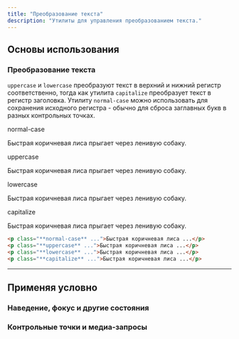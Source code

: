 ```yaml
---
title: "Преобразование текста"
description: "Утилиты для управления преобразованием текста."
---
```




## Основы использования

### Преобразование текста

`uppercase` и `lowercase` преобразуют текст в верхний и нижний регистр соответственно, тогда как утилита `capitalize` преобразует текст в регистр заголовка. Утилиту `normal-case` можно использовать для сохранения исходного регистра - обычно для сброса заглавных букв в разных контрольных точках.

<Example>
  <div class="flex flex-col gap-8">
    <div>
      <span class="font-medium text-sm text-gray-500 font-mono mb-3">normal-case</span>
      <p class="normal-case text-lg font-medium text-gray-900">
        Быстрая коричневая лиса прыгает через ленивую собаку.
      </p>
    </div>
    <div>
      <span class="font-medium text-sm text-gray-500 font-mono mb-3">uppercase</span>
      <p class="uppercase text-lg font-medium text-gray-900">
        Быстрая коричневая лиса прыгает через ленивую собаку.
      </p>
    </div>
    <div>
      <span class="font-medium text-sm text-gray-500 font-mono mb-3">lowercase</span>
      <p class="lowercase text-lg font-medium text-gray-900">
        Быстрая коричневая лиса прыгает через ленивую собаку.
      </p>
    </div>
    <div>
      <span class="font-medium text-sm text-gray-500 font-mono mb-3">capitalize</span>
      <p class="capitalize text-lg font-medium text-gray-900">
        Быстрая коричневая лиса прыгает через ленивую собаку.
      </p>
    </div>
  </div>
</Example>

```html
<p class="**normal-case** ...">Быстрая коричневая лиса ...</p>
<p class="**uppercase** ...">Быстрая коричневая лиса ...</p>
<p class="**lowercase** ...">Быстрая коричневая лиса ...</p>
<p class="**capitalize** ...">Быстрая коричневая лиса ...</p>
```

---

## <Heading ignore>Применяя условно</Heading>

### <Heading ignore>Наведение, фокус и другие состояния</Heading>

<HoverFocusAndOtherStates defaultClass="capitalize" featuredClass="uppercase" element="p" />

### <Heading ignore>Контрольные точки и медиа-запросы</Heading>

<BreakpointsAndMediaQueries defaultClass="capitalize" featuredClass="uppercase" element="p" />
